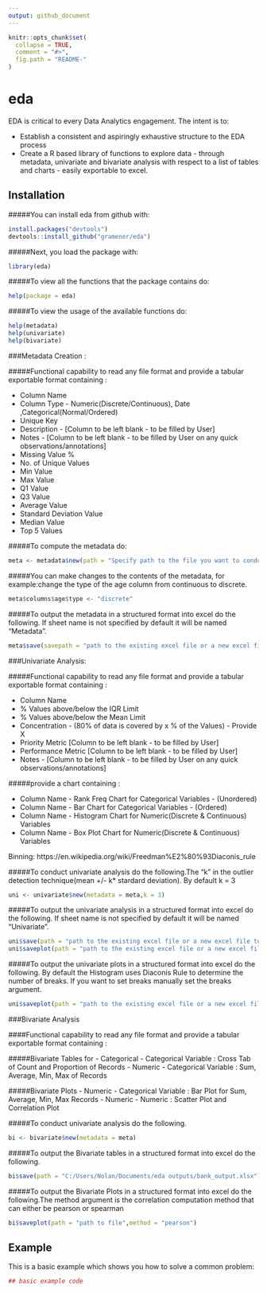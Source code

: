 ```yaml
---
output: github_document
---
```


<!-- README.md is generated from README.Rmd. Please edit that file -->

```r
knitr::opts_chunk$set(
  collapse = TRUE,
  comment = "#>",
  fig.path = "README-"
)
```

# eda

EDA is critical to every Data Analytics engagement. The intent is to:

- Establish a consistent and aspiringly exhaustive structure to the EDA process
- Create a R based library of functions to explore data - through metadata, univariate and bivariate analysis with respect to a list of tables and charts - easily exportable to excel.

## Installation

#####You can install eda from github with:
```r
install.packages("devtools")
devtools::install_github("gramener/eda")
```

#####Next, you load the package with:
```r
library(eda)
```


#####To view all the functions that the package contains do:
```r
help(package = eda)

``` 

#####To view the usage of the available functions do:
```r
help(metadata)
help(univariate)
help(bivariate)
``` 


###Metadata Creation : 

#####Functional capability to read any file format and provide a tabular exportable format containing :

  - Column Name
  - Column Type - Numeric(Discrete/Continuous), Date ,Categorical(Normal/Ordered) 
  - Unique Key 
  - Description - [Column to be left blank - to be filled by User]
  - Notes - [Column to be left blank - to be filled by User on any quick observations/annotations]
  - Missing Value % 
  - No. of Unique Values
  - Min Value
  - Max Value
  - Q1 Value
  - Q3 Value
  - Average Value
  - Standard Deviation Value
  - Median Value
  - Top 5 Values



#####To compute the metadata do:
```r
meta <- metadata$new(path = "Specify path to the file you want to conduct EDA on")
```



#####You can make changes to the contents of the metadata, for example:change the type of the age column from continuous to discrete.
```r
meta$columns$age$type <- "discrete"
```



#####To output the metadata in a structured format into excel do the following. If sheet name is not specified by default it will be named "Metadata".
```r
meta$save(savepath = "path to the existing excel file or a new excel file to be created",sheet = "Metadata Analysis")
```



###Univariate Analysis:  

#####Functional capability to read any file format and provide a tabular exportable format containing :

  - Column Name
  - % Values above/below the IQR Limit
  - % Values above/below the Mean Limit
  - Concentration - (80% of data is covered by x % of the Values) - Provide X
  - Priority Metric [Column to be left blank - to be filled by User]
  - Performance Metric [Column to be left blank - to be filled by User]
  - Notes - [Column to be left blank - to be filled by User on any quick observations/annotations]


#####provide a chart containing :

  - Column Name - Rank Freq Chart for Categorical Variables - (Unordered)
  - Column Name - Bar Chart for Categorical Variables - (Ordered)
  - Column Name - Histogram Chart for Numeric(Discrete & Continuous) Variables
  - Column Name - Box Plot Chart for Numeric(Discrete & Continuous) Variables

Binning: https://en.wikipedia.org/wiki/Freedman%E2%80%93Diaconis_rule



#####To conduct univariate analysis do the following.The "k" in the outlier detection technique(mean +/- k* stardard deviation). By default k = 3
```r
uni <- univariate$new(metadata = meta,k = 3)
```



#####To output the univariate analysis in a structured format into excel do the following. If sheet name is not specified by default it will be named "Univariate".
```r
uni$save(path = "path to the existing excel file or a new excel file to be created",sheet = "Univariate")
uni$saveplot(path = "path to the existing excel file or a new excel file to be created")
```



#####To output the univariate plots in a structured format into excel do the following. By default the Histogram uses Diaconis Rule to determine the number of breaks. If you want to set breaks manually set the breaks argument. 
```r
uni$saveplot(path = "path to the existing excel file or a new excel file to be created")
```


###Bivariate Analysis

####Functional capability to read any file format and provide a tabular exportable format containing :

#####Bivariate Tables for
    - Categorical - Categorical Variable : Cross Tab of Count and Proportion of Records 
    - Numeric - Categorical Variable : Sum, Average, Min, Max of Records
 
#####Bivariate Plots
    - Numeric - Categorical Variable : Bar Plot for Sum, Average, Min, Max Records
    - Numeric - Numeric : Scatter Plot and Correlation Plot


#####To conduct univariate analysis do the following.
```r
bi <- bivariate$new(metadata = meta)
```


#####To output the Bivariate tables in a structured format into excel do the following.
```r
bi$save(path = "C:/Users/Nolan/Documents/eda outputs/bank_output.xlsx")
```


#####To output the Bivariate Plots in a structured format into excel do the following.The method argument is the correlation computation method that can either be pearson or spearman 
```r
bi$saveplot(path = "path to file",method = "pearson")
```

## Example

This is a basic example which shows you how to solve a common problem:

```r
## basic example code
```
